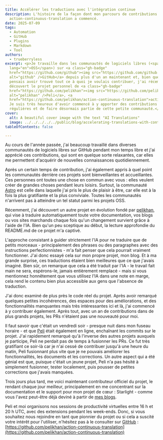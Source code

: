 ```yaml
---
title: Accélérer les traductions avec l'intégration continue
description: L'histoire de la façon dont mon parcours de contributions à
  action-continuous-translation a commencé.
date: 2025-07-09
tags:
  - Automation
  - GitHub
  - Plugins
  - Markdown
  - Tool
authors:
  - trueberryless
excerpt: <p>Je travaille dans les communautés de logiciels libres (<span
  lang="en">OSS</span>) sur <a class="gh-badge"
  href="https://github.com/github"><img src="https://github.com/github.png"
  alt="github" />GitHub</a> depuis plus d'un an maintenant et, bien que je
  pensais avoir trouvé tout ce à quoi je voulais contribuer, j'ai récemment
  découvert le projet personnel de <a class="gh-badge"
  href="https://github.com/pelikhan"><img src="https://github.com/pelikhan.png"
  alt="pelikhan" />Peli</a>, <a
  href="https://github.com/pelikhan/action-continuous-translation">action-continuous-translation</a>.
  Je suis très heureux d'avoir commencé à y apporter des contributions
  régulières et de faire désormais partie de cette petite communauté.</p>
cover:
  alt: A beautiful cover image with the text "AI Translations"
  image: ../../../../../public/blog/accelerating-translations-with-continuous-integration.png
tableOfContents: false

---
```


Au cours de l'année passée, j'ai beaucoup travaillé dans diverses communautés de logiciels libres sur GitHub pendant mon temps libre et j'ai apprécié ces contributions, qui sont en quelque sorte relaxantes, car elles me permettent d'acquérir de nouvelles connaissances quotidiennement.

Après un certain temps de contribution, j'ai également appris à quel point les communautés derrière ces projets sont bienveillantes et accueillantes. Ces personnes ont toutes une chose en commun avec vous : elles veulent créer de grandes choses pendant leurs loisirs. Surtout, la communauté [Astro](https://github.com/withastro) est celle dans laquelle j'ai pris le plus de plaisir à être, car elle est à la fois la plus gratifiante et la plus conviviale. Toutes les communautés n'arrivent pas à atteindre un tel statut parmi les projets OSS.

Récemment, j'ai découvert un autre projet en évolution fondé par [pelikhan](https://github.com/pelikhan), qui vise à traduire automatiquement toute votre documentation, vos blogs ou vos sites marchands chaque fois qu'un changement survient grâce à l'aide de l'IA. Bien qu'un peu sceptique au début, la lecture approfondie du README.md de ce projet m'a captivé.

L'approche consistant à guider strictement l'IA pour ne traduire que de petits morceaux - principalement des phrases ou des paragraphes avec des instructions perfectionnistes - m'a fait penser que cela pourrait vraiment fonctionner. J'ai donc essayé cela sur mon propre projet, mon blog. Et à ma grande surprise, ces traductions étaient bien meilleures que ce que j'avais imaginé. Bien sûr, on remarque que cela a été traduit par l'IA - le travail fait main ne sera, espérons-le, jamais entièrement remplacé - mais si vous mentionnez honnêtement que vous utilisez l'IA dans une note en marge, cela rend le contenu bien plus accessible aux gens que l'absence de traduction.

J'ai donc examiné de plus près le code réel du projet. Après avoir remarqué quelques petites incohérences, des espaces pour des améliorations, et des fonctionnalités manquantes mais très intéressantes ici et là, j'ai commencé à y contribuer également. Après tout, avec un an de contributions dans de plus grands projets, les <span lang="en">PRs</span> n'étaient pas une nouveauté pour moi.

Il faut savoir que c'était un vendredi soir - presque nuit dans mon fuseau horaire - et que [Peli](https://github.com/pelikhan) était également en ligne, enchaînant les commits sur le projet. J'ai rapidement remarqué qu'à l'inverse des autres projets auxquels je participe, Peli ne perdait pas de temps à fusionner les <span lang="en">PRs</span>. Ce fut très gratifiant ce soir-là car je n'ai cessé de contribuer jusqu'à une heure du matin, Peli fusionnant plus vite que je ne pouvais améliorer les fonctionnalités, les documents et les corrections. Un autre aspect qui a été génial est que, puisque c'était un jeune projet, Peli n'a pas hésité à simplement fusionner, tester localement, puis pousser de petites corrections que j'avais manquées.

Trois jours plus tard, me voici maintenant contributeur officiel du projet, le rendant chaque jour meilleur, principalement en me concentrant sur la documentation et le support pour mon projet de cœur : Starlight - comme vous l'avez peut-être déjà deviné à partir de [mes blogs](../../blog/tags/starlight/).

Peli et moi organisons nos sessions de productivité virtuelles entre 16 h et 20 h UTC, avec des extensions pendant les week-ends. Donc, si vous souhaitez nous rejoindre en tant que pionnier du projet ou si cela a suscité votre intérêt pour l'utiliser, n'hésitez pas à le consulter sur [GitHub](https://github.com/github) : [https://github.com/pelikhan/action-continuous-translation](https://github.com/pelikhan/action-continuous-translation)
